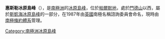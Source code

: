 {{coord|74|50|S|71|41|W|display=title}}

'''惠斯勒冰原島峰'''（{{lang-en|Whistler Nunatak}}），是[[南極洲|南極洲]]的[[冰原島峰|冰原島峰]]，位於[[帕爾默地|帕爾默地]]，處於[[門德山|門德山]]以西，屬於[[斯凱海冰原島峰|斯凱海冰原島峰]]的一部分，在1987年由[[英國|英國]]南極名稱諮詢委員會命名，現時由[[南極條約體系|南極條約體系]]管理。

{{Antarctica-geo-stub}}
[[Category:南極洲冰原島峰|Category:南極洲冰原島峰]]